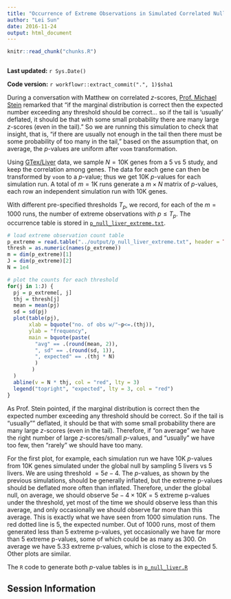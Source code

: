 ```yaml
---
title: "Occurrence of Extreme Observations in Simulated Correlated Null Data"
author: "Lei Sun"
date: 2016-11-24
output: html_document
---
```


```r
knitr::read_chunk("chunks.R")
```

```r
```

**Last updated:** `r Sys.Date()`

**Code version:** `r workflowr::extract_commit(".", 1)$sha1`

During a conversation with Matthew on correlated $z$-scores, [Prof. Michael Stein](https://galton.uchicago.edu/~stein/) remarked that "if the marginal distribution is correct then the expected number exceeding any threshold should be correct... so if the tail is 'usually' deflated, it should be that with some small probability there are many large $z$-scores (even in the tail)." So we are running this simulation to check that insight, that is, "if there are usually not enough in the tail then there must be some probability of too many in the tail," based on the assumption that, on average, the $p$-values are uniform after `voom` transformation.

Using [GTex/Liver](https://github.com/LSun/truncash/tree/master/data/liver.csv) data, we sample $N = 10$K genes from a $5$ vs $5$ study, and keep the correlation among genes.  The data for each gene can then be transformed by `voom` to a $p$-value; thus we get $10$K $p$-values for each simulation run.  A total of $m = 1$K runs generate a $m \times N$ matrix of $p$-values, each row an independent simulation run with $10$K genes.

With different pre-specified thresholds $T_p$, we record, for each of the $m = 1000$ runs, the number of extreme observations with $p \leq T_p$.  The occurrence table is stored in [`p_null_liver_extreme.txt`](https://github.com/LSun/truncash/tree/master/output/p_null_liver_extreme.txt).

```r
# load extreme observation count table
p_extreme = read.table("../output/p_null_liver_extreme.txt", header = TRUE, check.names = FALSE)
thresh = as.numeric(names(p_extreme))
m = dim(p_extreme)[1]
J = dim(p_extreme)[2]
N = 1e4

# plot the counts for each threshold
for(j in 1:J) {
  pj = p_extreme[, j]
  thj = thresh[j]
  mean = mean(pj)
  sd = sd(pj)
  plot(table(pj),
       xlab = bquote("no. of obs w/"~p<=.(thj)),
       ylab = "frequency",
       main = bquote(paste(
         "avg" == .(round(mean, 2)),
         ", sd" == .(round(sd, 1)),
         ", expected" == .(thj * N)
         )
        )
  )
  abline(v = N * thj, col = "red", lty = 3)
  legend("topright", "expected", lty = 3, col = "red")
}
```

As Prof. Stein pointed, if the marginal distribution is correct then the expected number exceeding any threshold should be correct.  So if the tail is "usually"" deflated, it should be that with some small probability there are many large $z$-scores (even in the tail).  Therefore, if "on average" we have the right number of large $z$-scores/small $p$-values, and "usually" we have too few, then "rarely" we should have too many.

For the first plot, for example, each simulation run we have $10$K $p$-values from $10$K genes simulated under the global null by sampling 5 livers vs 5 livers.  We are using threshold $= 5e-4$.  The $p$-values, as shown by the previous simulations, should be generally inflated, but the extreme p-values should be deflated more often than inflated.  Therefore, under the global null, on average, we should observe $5e-4 \times 10K = 5$ extreme p-values under the threshold, yet most of the time we should observe less than this average, and only occasionally we should observe far more than this average.  This is exactly what we have seen from 1000 simulation runs.  The red dotted line is 5, the expected number.  Out of 1000 runs, most of them generated less than 5 extreme p-values, yet occasionally we have far more than 5 extreme p-values, some of which could be as many as 300.  On average we have 5.33 extreme p-values, which is close to the expected 5.  Other plots are similar.

The `R` code to generate both $p$-value tables is in [`p_null_liver.R`](https://github.com/LSun/truncash/tree/master/code/p_null_liver.R)

## Session Information

```r
```
